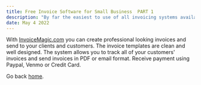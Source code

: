 ```yaml
---
title: Free Invoice Software for Small Business  PART 1
description: "By far the easiest to use of all invoicing systems available.  This sleek invoicing system takes the cake."
date: May 4 2022
---
```


With [InvoiceMagic.com](https://invoicemagic.com) you can create professional looking invoices and send to your clients and customers.  The invoice templates are clean and well designed.  The system allows you to track all of your customers' invoices and send invoices in PDF or email format.  Receive payment using Paypal, Venmo or Credit Card.


Go back [home](/).
